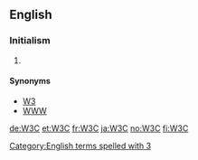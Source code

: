 ==English==

===Initialism===
{{en-initialism}}

# {{context|software|Internet}} {{initialism of|[[w:World Wide Web Consortium|World Wide Web Consortium]]}}

====Synonyms====
* [[W3]]
* [[WWW]]
[[Category:English terms spelled with 3]]

[[de:W3C]]
[[et:W3C]]
[[fr:W3C]]
[[ja:W3C]]
[[no:W3C]]
[[fi:W3C]]